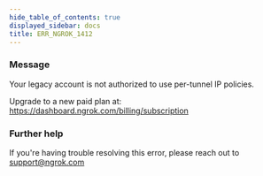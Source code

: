 ```yaml
---
hide_table_of_contents: true
displayed_sidebar: docs
title: ERR_NGROK_1412
---
```


### Message

Your legacy account is not authorized to use per-tunnel IP policies.

Upgrade to a new paid plan at: https://dashboard.ngrok.com/billing/subscription

<ErrorDetails />

### Further help

If you're having trouble resolving this error, please reach out to [support@ngrok.com](mailto:support@ngrok.com?subject=Help%20with%20ERR_NGROK_1412)
